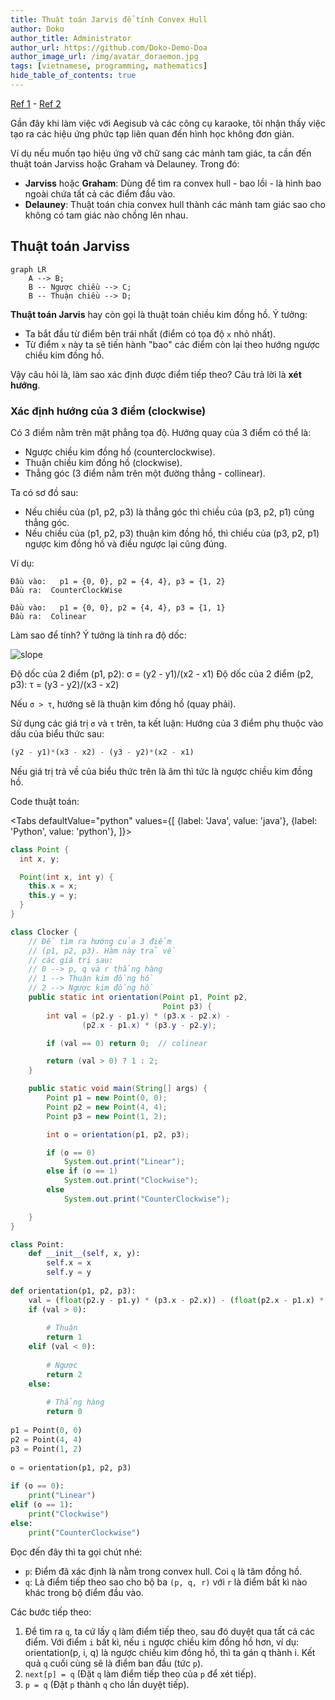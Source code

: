 ```yaml
---
title: Thuật toán Jarvis để tính Convex Hull
author: Doko
author_title: Administrator
author_url: https://github.com/Doko-Demo-Doa
author_image_url: /img/avatar_doraemon.jpg
tags: [vietnamese, programming, mathematics]
hide_table_of_contents: true
---
```


[Ref 1](https://www.geeksforgeeks.org/orientation-3-ordered-points/) - [Ref 2](https://www.geeksforgeeks.org/convex-hull-set-1-jarviss-algorithm-or-wrapping/)

Gần đây khi làm việc với Aegisub và các công cụ karaoke, tôi nhận thấy việc tạo ra các hiệu ứng phức tạp liên quan đến hình học không đơn giản.

Ví dụ nếu muốn tạo hiệu ứng vỡ chữ sang các mảnh tam giác, ta cần đến thuật toán Jarviss hoặc Graham và Delauney. Trong đó:

- **Jarviss** hoặc **Graham**: Dùng để tìm ra convex hull - bao lồi - là hình bao ngoài chứa tất cả các điểm đầu vào.
- **Delauney**: Thuật toán chia convex hull thành các mảnh tam giác sao cho không có tam giác nào chồng lên nhau.

<!-- truncate -->

## Thuật toán Jarviss

```mermaid
graph LR
    A --> B;
    B -- Ngược chiều --> C;
    B -- Thuận chiều --> D;
```

__Thuật toán Jarvis__ hay còn gọi là thuật toán chiều kim đồng hồ. Ý tưởng:

- Ta bắt đầu từ điểm bên trái nhất (điểm có tọa độ `x` nhỏ nhất).
- Từ điểm `x` này ta sẽ tiến hành "bao" các điểm còn lại theo hướng ngược chiều kim đồng hồ.

Vậy câu hỏi là, làm sao xác định được điểm tiếp theo? Câu trả lời là __xét hướng__.

### Xác định hướng của 3 điểm (clockwise)

Có 3 điểm nằm trên mặt phẳng tọa độ. Hướng quay của 3 điểm có thể là:

- Ngược chiều kim đồng hồ (counterclockwise).
- Thuận chiều kim đồng hồ (clockwise).
- Thẳng góc (3 điểm nằm trên một đường thẳng - collinear).

Ta có sơ đồ sau:

- Nếu chiều của (p1, p2, p3) là thẳng góc thì chiều của (p3, p2, p1) cũng thẳng góc.
- Nếu chiều của (p1, p2, p3) thuận kim đồng hồ, thì chiều của (p3, p2, p1) ngược kim đồng hồ và điều ngược lại cũng đúng.

Ví dụ:

```
Đầu vào:   p1 = {0, 0}, p2 = {4, 4}, p3 = {1, 2}
Đầu ra:  CounterClockWise

Đầu vào:   p1 = {0, 0}, p2 = {4, 4}, p3 = {1, 1}
Đầu ra:  Colinear
```

Làm sao để tính? Ý tưởng là tính ra độ dốc:

![slope](https://media.geeksforgeeks.org/wp-content/cdn-uploads/20210322131209/1147.png)

Độ dốc của 2 điểm (p1, p2): σ = (y2 - y1)/(x2 - x1)
Độ dốc của 2 điểm (p2, p3): τ = (y3 - y2)/(x3 - x2)

Nếu `σ > τ`, hướng sẽ là thuận kim đồng hồ (quay phải).

Sử dụng các giá trị `σ` và `τ` trên, ta kết luận: Hướng của 3 điểm phụ thuộc vào dấu của biểu thức sau:

```python
(y2 - y1)*(x3 - x2) - (y3 - y2)*(x2 - x1)
```

Nếu giá trị trả về của biểu thức trên là âm thì tức là ngược chiều kim đồng hồ.

Code thuật toán:


<Tabs
  defaultValue="python"
  values={[
    {label: 'Java', value: 'java'},
    {label: 'Python', value: 'python'},
]}>
<TabItem value="java">

```java
class Point {
  int x, y;

  Point(int x, int y) {
    this.x = x;
    this.y = y;
  }
}

class Clocker {
    // Để tìm ra hướng của 3 điểm
    // (p1, p2, p3). Hàm này trả về
    // các giá trị sau:
    // 0 --> p, q và r thẳng hàng
    // 1 --> Thuận kim đồng hồ
    // 2 --> Ngược kim đồng hồ
    public static int orientation(Point p1, Point p2,
                                  Point p3) {
        int val = (p2.y - p1.y) * (p3.x - p2.x) -
                (p2.x - p1.x) * (p3.y - p2.y);

        if (val == 0) return 0;  // colinear

        return (val > 0) ? 1 : 2;
    }

    public static void main(String[] args) {
        Point p1 = new Point(0, 0);
        Point p2 = new Point(4, 4);
        Point p3 = new Point(1, 2);

        int o = orientation(p1, p2, p3);

        if (o == 0)
            System.out.print("Linear");
        else if (o == 1)
            System.out.print("Clockwise");
        else
            System.out.print("CounterClockwise");

    }
}
```

</TabItem>
<TabItem value="python">

```python
class Point:
    def __init__(self, x, y):
        self.x = x
        self.y = y
  
def orientation(p1, p2, p3):
    val = (float(p2.y - p1.y) * (p3.x - p2.x)) - (float(p2.x - p1.x) * (p3.y - p2.y))
    if (val > 0):
          
        # Thuận
        return 1
    elif (val < 0):
          
        # Ngược
        return 2
    else:
          
        # Thẳng hàng
        return 0
  
p1 = Point(0, 0)
p2 = Point(4, 4)
p3 = Point(1, 2)
  
o = orientation(p1, p2, p3)
  
if (o == 0):
    print("Linear")
elif (o == 1):
    print("Clockwise")
else:
    print("CounterClockwise")

```

</TabItem>
</Tabs>

Đọc đến đây thì ta gọi chút nhé:

- `p`: Điểm đã xác định là nằm trong convex hull. Coi `q` là tâm đồng  hồ.
- `q`: Là điểm tiếp theo sao cho bộ ba `(p, q, r)` với `r` là điểm bất kì nào khác trong bộ điểm đầu vào.

Các bước tiếp theo:

1. Để tìm ra `q`, ta cứ lấy `q` làm điểm tiếp theo, sau đó duyệt qua tất cả các điểm. Với điểm `i` bất kì, nếu `i` ngược chiều kim đồng hồ hơn,
ví dụ: orientation(p, i, q) là ngược chiều kim đồng hồ, thì ta gán q thành i. Kết quả `q` cuối cùng sẽ là điểm ban đầu (tức `p`).
2. `next[p] = q` (Đặt `q` làm điểm tiếp theo của `p` để xét tiếp).
3. `p = q` (Đặt `p` thành `q` cho lần duyệt tiếp).
